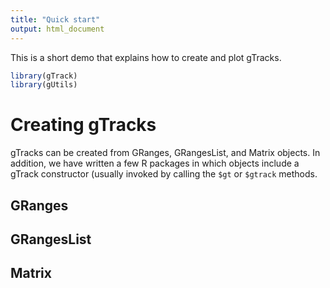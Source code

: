 ```yaml
---
title: "Quick start"
output: html_document
---
```


This is a short demo that explains how to create and plot gTracks.

```r
library(gTrack)
library(gUtils)
```

# Creating gTracks

gTracks can be created from GRanges, GRangesList, and Matrix objects. In addition, we have written a few R packages in which objects include a gTrack constructor (usually invoked by calling the `$gt` or `$gtrack` methods.

## GRanges

## GRangesList

## Matrix
